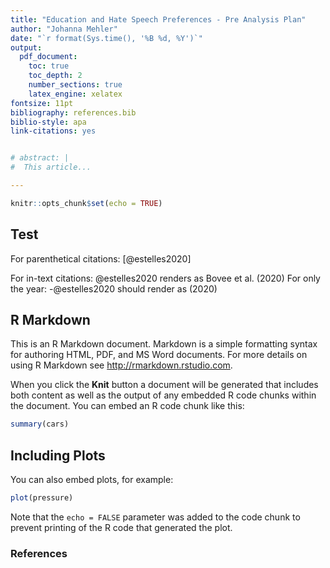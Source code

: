 ```yaml
---
title: "Education and Hate Speech Preferences - Pre Analysis Plan"
author: "Johanna Mehler"
date: "`r format(Sys.time(), '%B %d, %Y')`"
output: 
  pdf_document:
    toc: true
    toc_depth: 2
    number_sections: true
    latex_engine: xelatex
fontsize: 11pt
bibliography: references.bib
biblio-style: apa
link-citations: yes


# abstract: |
#  This article...

---
```


```r
knitr::opts_chunk$set(echo = TRUE)
```

## Test 

For parenthetical citations: [@estelles2020]

For in-text citations: @estelles2020 renders as Bovee et al. (2020)
For only the year: -@estelles2020 should render as (2020)


## R Markdown

This is an R Markdown document. Markdown is a simple formatting syntax for authoring HTML, PDF, and MS Word documents. For more details on using R Markdown see <http://rmarkdown.rstudio.com>.

When you click the **Knit** button a document will be generated that includes both content as well as the output of any embedded R code chunks within the document. You can embed an R code chunk like this:

```r
summary(cars)
```

## Including Plots

You can also embed plots, for example:

```r
plot(pressure)
```

Note that the `echo = FALSE` parameter was added to the code chunk to prevent printing of the R code that generated the plot.

### References
